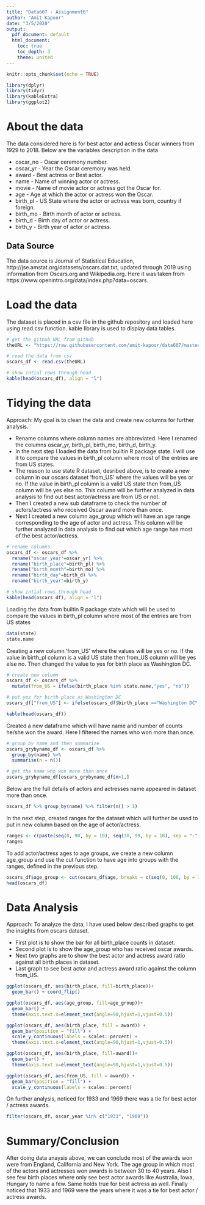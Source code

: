 ```yaml
---
title: "Data607 - Assignment6"
author: "Amit Kapoor"
date: "3/5/2020"
output:
  pdf_document: default
  html_document:
    toc: true
    toc_depth: 3
    theme: united
---
```


```r
knitr::opts_chunk$set(echo = TRUE)
```


```r
library(dplyr)
library(tidyr)
library(kableExtra)
library(ggplot2)
```


# About the data

The data considered here is for best actor and actress Oscar winners from 1929 to 2018. Below are the variables description in the data

  * oscar_no - Oscar ceremony number.
  * oscar_yr - Year the Oscar ceremony was held.
  * award - Best actress or Best actor.
  * name - Name of winning actor or actress.
  * movie - Name of movie actor or actress got the Oscar for.
  * age - Age at which the actor or actress won the Oscar.
  * birth_pl - US State where the actor or actress was born, country if foreign.
  * birth_mo - Birth month of actor or actress.
  * birth_d - Birth day of actor or actress.
  * birth_y - Birth year of actor or actress.

## Data Source

The data source is Journal of Statistical Education, http://jse.amstat.org/datasets/oscars.dat.txt, updated through 2019 using information from Oscars.org and Wikipedia.org. Here it was taken from https://www.openintro.org/data/index.php?data=oscars.


# Load the data

The dataset is placed in a csv file in the github repository and loaded here using read.csv function. kable library is used to display data tables.

```r

# get the github URL from github
theURL <- "https://raw.githubusercontent.com/amit-kapoor/data607/master/week6/oscdata.csv"

# read the data from csv
oscars_df <- read.csv(theURL)

# show intial rows through head
kable(head(oscars_df), align = "l")

```



# Tidying the data

Approach: My goal is to clean the data and create new columns for further analysis.

* Rename columns where column names are abbreviated. Here I renamed the columns oscar_yr, birth_pl, birth_mo, birth_d, birth_y.
* In the next step I loaded the data from builtin R package state. I will use it to compare the values in birth_pl column where most of the entries are from US states.
* The reason to use state R dataset, desribed above, is to create a new column in our oscars dataset 'from_US'  where the values will be yes or no. If the value in birth_pl column is a valid US state then from_US column will be yes else no. This column will be further analyzed in data analysis to find out best actor/actress are from US or not.
* Then I created a new sub dataframe to check the number of actors/actress who received Oscar award more than once.
* Next I created a new column age_group which will have an age range corresponding to the age of actor and actress. This column will be further analyzed in data analysis to find out which age range has most of the best  actor/actress.



```r

# rename columns
oscars_df <- oscars_df %>% 
  rename("oscar_year"=oscar_yr) %>% 
  rename("birth_place"=birth_pl) %>% 
  rename("birth_month"=birth_mo) %>% 
  rename("birth_day"=birth_d) %>% 
  rename("birth_year"=birth_y)

# show intial rows through head
kable(head(oscars_df), align = "l")

```



Loading the data from builtin R package state which will be used to compare the values in birth_pl column where most of the entries are from US states


```r
data(state)
state.name
```


Creating a new column ‘from_US’ where the values will be yes or no. If the value in birth_pl column is a valid US state then from_US column will be yes else no. Then changed the value to yes for birth place as Washington DC.


```r

# create new column
oscars_df <- oscars_df %>% 
  mutate(from_US = ifelse(birth_place %in% state.name,"yes", "no"))

# put yes for birth place as Washington DC
oscars_df["from_US"] <- ifelse(oscars_df$birth_place =="Washington DC", "yes",oscars_df$from_US)

kable(head(oscars_df))
```

Created a new dataframe which will have name and number of counts he/she won the award. Here I filtered the names who won more than once.


```r

# group by name and then summarize
oscars_grybyname_df <- oscars_df %>% 
  group_by(name) %>% 
  summarise(n = n())

# get the name who won more than once
oscars_grybyname_df[oscars_grybyname_df$n>1,]
```

Below are the full details of actors and actresses name appeared in dataset more than once.

```r
oscars_df %>% group_by(name) %>% filter(n() > 1)
```


In the next step, created ranges for the dataset which will further be used to put in new column based on the age of actor/actress.


```r
ranges <- c(paste(seq(0, 90, by = 10), seq(10, 99, by = 10), sep = "-"), paste(100, "+", sep = ""))
ranges
```


To add actor/actress ages to age groups, we create a new column age_group and use the cut function to have age into groups with the ranges, defined in the previous step.

```r
oscars_df$age_group <- cut(oscars_df$age, breaks = c(seq(0, 100, by = 10), Inf), labels = ranges, right = FALSE)
head(oscars_df)
```


# Data Analysis

Approach: To analyze the data, I have used below described graphs to get the insights from oscars dataset.

* First plot is to show the bar for all birth_place counts in dataset.
* Second plot is to show the age_group who has received oscar awards.
* Next two graphs are to show the best actor and actress award ratio against all birth places in dataset.
* Last graph to see best actor and actress award ratio against the column from_US.



```r
ggplot(oscars_df, aes(birth_place, fill=birth_place))+
  geom_bar() + coord_flip()
```



```r

ggplot(oscars_df, aes(age_group, fill=age_group))+
  geom_bar() + 
  theme(axis.text.x=element_text(angle=90,hjust=1,vjust=0.5))

```



```r

ggplot(oscars_df, aes(birth_place, fill = award)) +
  geom_bar(position = "fill") +
  scale_y_continuous(labels = scales::percent) + 
  theme(axis.text.x=element_text(angle=90,hjust=1,vjust=0.5))
```


```r
ggplot(oscars_df, aes(birth_place, fill=award))+
  geom_bar() + 
  theme(axis.text.x=element_text(angle=90,hjust=1,vjust=0.5))
```




```r

ggplot(oscars_df, aes(from_US, fill = award)) +
  geom_bar(position = "fill") +
  scale_y_continuous(labels = scales::percent)
```

On further analysis, noticed for 1933 and 1969 there was a tie for best actor / actress awards.

```r
filter(oscars_df, oscar_year %in% c("1933", "1969"))
```


# Summary/Conclusion

After doing data anaysis above, we can conclude most of the awards won were from England, California and New York. The age group in which most of the actors and actresses won awards is between 30 to 40 years. Also I see few birth places where only see best actor awards like Australia, Iowa, Hungary to name a few. Same holds true for best actress as well.
Finally noticed that 1933 and 1969 were the years where it was a tie for best actor / actress awards.




















































































































































